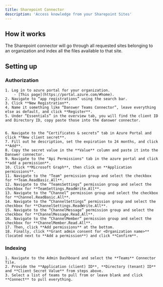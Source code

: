 ```yaml
---
title: Sharepoint Connector
description: 'Access knowledge from your Sharepoint Sites'
---
```


## How it works
The Sharepoint connector will go through all requested sites belonging to an organization and index all the files available to that site.

## Setting up
### Authorization
    1. Log in to azure portal for your organization.
        - [This page](https://portal.azure.com/#home).
    2. Navigate to “app registrations” using the search bar.
    3. Click **New Registration**.
    4. Name it something like “Danswer Teams Connector”, leave everything else as default, and click **Register**.
    5. Under “Essentials” in the overview tab, you will find the client ID and Directory ID, copy paste those into the danswer connector.


    6. Navigate to the “Certificates & secrets” tab in Azure Portal and click **New client secret**.
    7. Fill out he description, set the expiration to 24 months, and click **Add**.
    8. Copy the secret value in the **Value** column and paste it into the Danswer connector.
    9. Navigate to the "Api Permissions" tab in the azure portal and click **add a permission**.
    10. Click **Microsoft Graph**, then click on **Application permissions**.
    11. Navigate to the "Team" permission group and select the checkbox for **Team.ReadBasic.All**.
    12. Navigate to the “TeamsSettings” permission group and select the checkbox for **TeamSettings.ReadWrite.All**.
    13. Navigate to the “Channel” permission group and select the checkbox for **Channel.ReadBasic.All**.
    14. Navigate to the “ChannelSettings” permission group and select the checkbox for **ChannelSettings.ReadWrite.All**.
    15. Navigate to the “ChannelMessage” permission group and select the checkbox for **ChannelMessage.Read.All**.
    16. Navigate to the “ChannelMember” permission group and select the checkbox for **ChannelMember.Read.All**.
    17. Then, click **Add permissions** at the bottom.
    18. Finally, click **Grant admin consent for <Organization name>** (located next to **Add a permission**) and click **Confirm**.
    
### Indexing
    1. Navigate to the Admin Dashboard and select the **Teams** Connector Tile.
    2. Provide the **Application (client) ID**, **Directory (tenant) ID** and **Client Secret Value** from steps above.
    3. Select a list of teams to pull from or leave blank and click **Connect** to pull everything.
